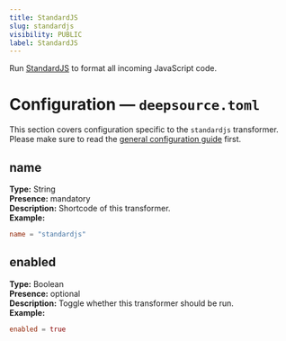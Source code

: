 ```yaml
---
title: StandardJS
slug: standardjs
visibility: PUBLIC
label: StandardJS
---
```

Run [StandardJS](https://github.com/standard/standard) to format all incoming JavaScript code.

# Configuration — `deepsource.toml`

This section covers configuration specific to the `standardjs` transformer. Please make sure to read the [general configuration guide](https://deepsource-docs.readme.io/docs/configuration) first.

## name

**Type:** String  
**Presence:** mandatory  
**Description:** Shortcode of this transformer.  
**Example:**

```toml TOML
name = "standardjs"
```

## enabled

**Type:** Boolean  
**Presence:** optional  
**Description:** Toggle whether this transformer should be run.  
**Example:**

```toml
enabled = true
```